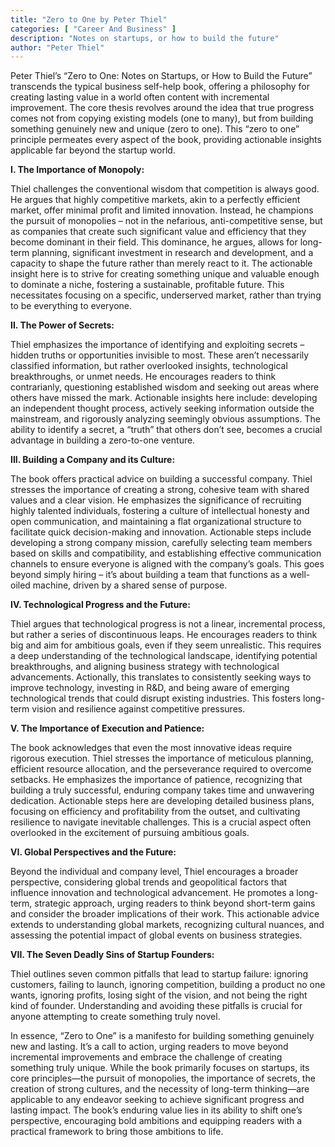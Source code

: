 ```yaml
---
title: "Zero to One by Peter Thiel"
categories: [ "Career And Business" ]
description: "Notes on startups, or how to build the future"
author: "Peter Thiel"
---
```

Peter Thiel's "Zero to One: Notes on Startups, or How to Build the Future" transcends the typical business self-help book, offering a philosophy for creating lasting value in a world often content with incremental improvement.  The core thesis revolves around the idea that true progress comes not from copying existing models (one to many), but from building something genuinely new and unique (zero to one).  This "zero to one" principle permeates every aspect of the book, providing actionable insights applicable far beyond the startup world.

**I.  The Importance of Monopoly:**

Thiel challenges the conventional wisdom that competition is always good.  He argues that highly competitive markets, akin to a perfectly efficient market, offer minimal profit and limited innovation.  Instead, he champions the pursuit of monopolies – not in the nefarious, anti-competitive sense, but as companies that create such significant value and efficiency that they become dominant in their field.  This dominance, he argues, allows for long-term planning, significant investment in research and development, and a capacity to shape the future rather than merely react to it.  The actionable insight here is to strive for creating something unique and valuable enough to dominate a niche, fostering a sustainable, profitable future.  This necessitates focusing on a specific, underserved market, rather than trying to be everything to everyone.

**II.  The Power of Secrets:**

Thiel emphasizes the importance of identifying and exploiting secrets – hidden truths or opportunities invisible to most. These aren't necessarily classified information, but rather overlooked insights, technological breakthroughs, or unmet needs.  He encourages readers to think contrarianly, questioning established wisdom and seeking out areas where others have missed the mark.  Actionable insights here include: developing an independent thought process, actively seeking information outside the mainstream, and rigorously analyzing seemingly obvious assumptions.  The ability to identify a secret, a "truth" that others don't see, becomes a crucial advantage in building a zero-to-one venture.

**III.  Building a Company and its Culture:**

The book offers practical advice on building a successful company.  Thiel stresses the importance of creating a strong, cohesive team with shared values and a clear vision.  He emphasizes the significance of recruiting highly talented individuals, fostering a culture of intellectual honesty and open communication, and maintaining a flat organizational structure to facilitate quick decision-making and innovation.  Actionable steps include developing a strong company mission, carefully selecting team members based on skills and compatibility, and establishing effective communication channels to ensure everyone is aligned with the company's goals.  This goes beyond simply hiring – it's about building a team that functions as a well-oiled machine, driven by a shared sense of purpose.

**IV.  Technological Progress and the Future:**

Thiel argues that technological progress is not a linear, incremental process, but rather a series of discontinuous leaps.  He encourages readers to think big and aim for ambitious goals, even if they seem unrealistic.  This requires a deep understanding of the technological landscape, identifying potential breakthroughs, and aligning business strategy with technological advancements.  Actionally, this translates to consistently seeking ways to improve technology, investing in R&D, and being aware of emerging technological trends that could disrupt existing industries.  This fosters long-term vision and resilience against competitive pressures.

**V.  The Importance of Execution and Patience:**

The book acknowledges that even the most innovative ideas require rigorous execution.  Thiel stresses the importance of meticulous planning, efficient resource allocation, and the perseverance required to overcome setbacks.  He emphasizes the importance of patience, recognizing that building a truly successful, enduring company takes time and unwavering dedication. Actionable steps here are developing detailed business plans, focusing on efficiency and profitability from the outset, and cultivating resilience to navigate inevitable challenges.  This is a crucial aspect often overlooked in the excitement of pursuing ambitious goals.

**VI.  Global Perspectives and the Future:**

Beyond the individual and company level, Thiel encourages a broader perspective, considering global trends and geopolitical factors that influence innovation and technological advancement.  He promotes a long-term, strategic approach, urging readers to think beyond short-term gains and consider the broader implications of their work. This actionable advice extends to understanding global markets, recognizing cultural nuances, and assessing the potential impact of global events on business strategies.

**VII.  The Seven Deadly Sins of Startup Founders:**

Thiel outlines seven common pitfalls that lead to startup failure:  ignoring customers, failing to launch, ignoring competition, building a product no one wants, ignoring profits, losing sight of the vision, and not being the right kind of founder. Understanding and avoiding these pitfalls is crucial for anyone attempting to create something truly novel.


In essence, "Zero to One" is a manifesto for building something genuinely new and lasting. It's a call to action, urging readers to move beyond incremental improvements and embrace the challenge of creating something truly unique.  While the book primarily focuses on startups, its core principles—the pursuit of monopolies, the importance of secrets, the creation of strong cultures, and the necessity of long-term thinking—are applicable to any endeavor seeking to achieve significant progress and lasting impact.  The book’s enduring value lies in its ability to shift one's perspective, encouraging bold ambitions and equipping readers with a practical framework to bring those ambitions to life.

